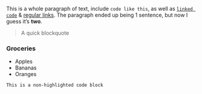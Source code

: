 This is a whole paragraph of text, include `code like this`, as well as [`linked code`](https://geist-ui.dev/) & [regular links](https://theme-ui.com/). The paragraph ended up being 1 sentence, but now I guess it’s **two**.

> A quick blockquote

### Groceries

- Apples
- Bananas
- Oranges

```
This is a non-highlighted code block
```
